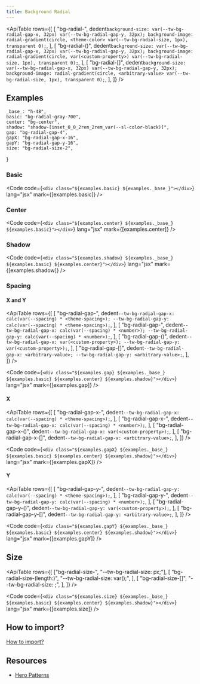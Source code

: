 ```yaml
---
title: Background Radial
---
```



<ApiTable
    rows={[
        [
            "bg-radial-<theme-color>",
            dedent`
                background-size: var(--tw-bg-radial-gap-x, 32px) var(--tw-bg-radial-gap-y, 32px);
                background-image: radial-gradient(circle, <theme-color> var(--tw-bg-radial-size, 1px), transparent 0);
            `,
        ],
        [
            "bg-radial-(<custom-property>)",
            dedent`
                background-size: var(--tw-bg-radial-gap-x, 32px) var(--tw-bg-radial-gap-y, 32px);
                background-image: radial-gradient(circle, var(<custom-property>) var(--tw-bg-radial-size, 1px), transparent 0);
            `,
        ],
        [
            "bg-radial-[<arbitrary-value>]",
            dedent`
                background-size: var(--tw-bg-radial-gap-x, 32px) var(--tw-bg-radial-gap-y, 32px);
                background-image: radial-gradient(circle, <arbitrary-value> var(--tw-bg-radial-size, 1px), transparent 0);
            `,
        ],
    ]}
/>

## Examples

    _base_: "h-48",
    basic: "bg-radial-gray-700",
    center: "bg-center",
    shadow: "shadow-[inset_0_0_2rem_2rem_var(--sl-color-black)]",
    gap: "bg-radial-gap-4",
    gapX: "bg-radial-gap-x-16",
    gapY: "bg-radial-gap-y-16",
    size: "bg-radial-size-2",
}

### Basic

<Preview useGrid={false}>
    <div class={`${examples.basic} ${examples._base_}`} />
</Preview>

<Code
    code={`<div class="${examples.basic} ${examples._base_}"></div>`}
    lang="jsx"
    mark={[examples.basic]}
/>

### Center

<Preview useGrid={false}>
    <div class={`${examples.center} ${examples._base_} ${examples.basic}`} />
</Preview>

<Code
    code={`<div class="${examples.center} ${examples._base_} ${examples.basic}"></div>`}
    lang="jsx"
    mark={[examples.center]}
/>

### Shadow

<Preview useGrid={false}>
    <div
        class={`${examples.shadow} ${examples._base_} ${examples.basic} ${examples.center}`}
    />
</Preview>

<Code
    code={`<div class="${examples.shadow} ${examples._base_} ${examples.basic} ${examples.center}"></div>`}
    lang="jsx"
    mark={[examples.shadow]}
/>

### Spacing

#### X and Y

<ApiTable
    rows={[
        [
            "bg-radial-gap-<theme-spacing>",
            dedent`
                --tw-bg-radial-gap-x: calc(var(--spacing) * <theme-spacing>);
                --tw-bg-radial-gap-y: calc(var(--spacing) * <theme-spacing>);
            `,
        ],
        [
            "bg-radial-gap-<number>",
            dedent`
                --tw-bg-radial-gap-x: calc(var(--spacing) * <number>);
                --tw-bg-radial-gap-y: calc(var(--spacing) * <number>);
            `,
        ],
        [
            "bg-radial-gap-(<custom-property>)",
            dedent`
                --tw-bg-radial-gap-x: var(<custom-property>);
                --tw-bg-radial-gap-y: var(<custom-property>);
            `,
        ],
        [
            "bg-radial-gap-[<arbitrary-value>]",
            dedent`
                --tw-bg-radial-gap-x: <arbitrary-value>;
                --tw-bg-radial-gap-y: <arbitrary-value>;
            `,
        ],
    ]}
/>

<Preview useGrid={false}>
    <div
        class={`${examples.gap} ${examples._base_} ${examples.basic} ${examples.center} ${examples.shadow}`}
    />
</Preview>

<Code
    code={`<div class="${examples.gap} ${examples._base_} ${examples.basic} ${examples.center} ${examples.shadow}"></div>`}
    lang="jsx"
    mark={[examples.gap]}
/>

#### X

<ApiTable
    rows={[
        [
            "bg-radial-gap-x-<theme-spacing>",
            dedent`
                --tw-bg-radial-gap-x: calc(var(--spacing) * <theme-spacing>);
            `,
        ],
        [
            "bg-radial-gap-x-<number>",
            dedent`
                --tw-bg-radial-gap-x: calc(var(--spacing) * <number>);
            `,
        ],
        [
            "bg-radial-gap-x-(<custom-property>)",
            dedent`
                --tw-bg-radial-gap-x: var(<custom-property>);
            `,
        ],
        [
            "bg-radial-gap-x-[<arbitrary-value>]",
            dedent`
                --tw-bg-radial-gap-x: <arbitrary-value>;
            `,
        ],
    ]}
/>

<Preview useGrid={false}>
    <div
        class={`${examples.gapX} ${examples._base_} ${examples.basic} ${examples.center} ${examples.shadow}`}
    />
</Preview>

<Code
    code={`<div class="${examples.gapX} ${examples._base_} ${examples.basic} ${examples.center} ${examples.shadow}"></div>`}
    lang="jsx"
    mark={[examples.gapX]}
/>

#### Y

<ApiTable
    rows={[
        [
            "bg-radial-gap-y-<theme-spacing>",
            dedent`
                --tw-bg-radial-gap-y: calc(var(--spacing) * <theme-spacing>);
            `,
        ],
        [
            "bg-radial-gap-y-<number>",
            dedent`
                --tw-bg-radial-gap-y: calc(var(--spacing) * <number>);
            `,
        ],
        [
            "bg-radial-gap-y-(<custom-property>)",
            dedent`
                --tw-bg-radial-gap-y: var(<custom-property>);
            `,
        ],
        [
            "bg-radial-gap-y-[<arbitrary-value>]",
            dedent`
                --tw-bg-radial-gap-y: <arbitrary-value>;
            `,
        ],
    ]}
/>

<Preview useGrid={false}>
    <div
        class={`${examples.gapY} ${examples._base_} ${examples.basic} ${examples.center} ${examples.shadow}`}
    />
</Preview>

<Code
    code={`<div class="${examples.gapY} ${examples._base_} ${examples.basic} ${examples.center} ${examples.shadow}"></div>`}
    lang="jsx"
    mark={[examples.gapY]}
/>

## Size

<ApiTable
    rows={[
        ["bg-radial-size-<number>", "--tw-bg-radial-size: <number>px;"],
        [
            "bg-radial-size-(length:<custom-property>)",
            "--tw-bg-radial-size: var(<custom-property>);",
        ],
        [
            "bg-radial-size-[<arbitrary-value>]",
            "--tw-bg-radial-size: <arbitrary-value>;",
        ],
    ]}
/>

<Preview useGrid={false}>
    <div
        class={`${examples.size} ${examples._base_} ${examples.basic} ${examples.center} ${examples.shadow}`}
    />
</Preview>

<Code
    code={`<div class="${examples.size} ${examples._base_} ${examples.basic} ${examples.center} ${examples.shadow}"></div>`}
    lang="jsx"
    mark={[examples.size]}
/>

## How to import?

[How to import?](/#how-to-import)

## Resources

- [Hero Patterns](https://heropatterns.com)
